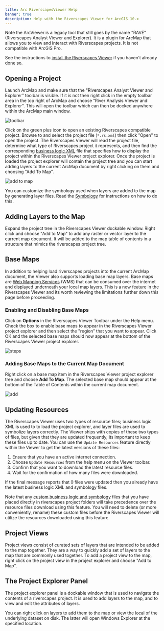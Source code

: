 ```yaml
---
title: Arc RiverscapesViewer Help
banner: true
description: Help with the Riverscapes Viewer for ArcGIS 10.x
---
```


Note the ArcViewer is a legacy tool that still goes by the name "RAVE" (Riverscapes Analyst Viewer and Explorer). It is a plugin for ArcMap that allows you to view and interact with Riverscapes projects. It is not compatible with ArcGIS Pro.

See the instructions to [install the Riverscapes Viewer](/download/install-arc) if you haven't already done so.

## Opening a Project

Launch ArcMap and make sure that the "Riverscapes Analyst Viewer and Explorer" toolbar is visible. If it is not then right click in the empty toolbar area in the top right of ArcMap and choose "River Analysis Viewer and Explorer". This will open the toolbar which can then be docked anywhere within the ArcMap main window.

![toolbar](/images/toolbar.png)

Click on the green plus icon to open an existing Riverscapes compatible project. Browse to and select the project file (`*.rs.xml`) then click "Open" to open the project. The Riverscapes Viewer will read the project file, determine what type of Riverscapes project it represents, and then find the corresponding [business logic XML](business-logic.xml) file that specifies how to display the project within the Riverscapes Viewer project explorer. Once the project is loaded the project explorer will contain the project tree and you can start adding layers to the current ArcMap document by right clicking on them and choosing "Add To Map".

![add to map](/images/add_to_map.png)

You can customize the symbology used when layers are added to the map by generating layer files. Read the [Symbology](symbology.html) for instructions on how to do this.

## Adding Layers to the Map

Expand the project tree in the Riverscapes Viewer dockable window. Right click and choose "Add to Map" to add any raster or vector layer to the current map document. It will be added to the map table of contents in a structure that mimics the riverscapes project tree.

## Base Maps

In addition to helping load riverscapes projects into the current ArcMap document, the Viewer also supports loading base map layers. Base maps are [Web Mapping Services](https://en.wikipedia.org/wiki/Web_Map_Service) (WMS) that can be consumed over the internet and displayed underneath your local map layers. This is a new feature in the Riverscapes Viewer and its worth reviewing the limitations further down this page before proceeding.

### Enabling and Disabling Base Maps

Click on **Options** in the Riverscapes Viewer Toolbar under the Help menu. Check the box to enable base maps to appear in the Riverscapes Viewer project 
explorer and then select the "region" that you want to appear. Click OK and the selected base maps should now appear at the bottom of the Riverscapes Viewer project explorer.

![steps](/images/base_maps_steps.png)

### Adding Base Maps to the Current Map Document

Right click on a base map item in the Riverscapes Viewer project explorer tree and choose **Add To Map**. The selected base map should appear at the bottom of the Table of Contents within the current map document.

![add](/images/add_base_map.png)

## Updating Resources

The Riverscapes Viewer uses two types of resource files; business logic XML is used to to load the project explorer, and layer files are used to symbolize layers correctly. The Viewer ships with copies of these two types of files, but given that they are updated frequently, its important to keep these files up to date. You can use the `Update Resources` feature directly within the Viewer to get the latest versions of these files:

1. Ensure that you have an active internet connection.
1. Choose `Update Resources` from the help menu on the Viewer toolbar.
1. Confirm that you want to download the latest resource files.
1. Wait for the confirmation of how many files were downloaded. 

If the final message reports that 0 files were updated then you already have the latest business logic XML and symbology files.

Note that any [custom business logic and symbology](/technical-reference/business-logic#customizing-business-logic--refreshing-the-project-explorer) files that you have placed directly in riverscapes project folders will take precedence over the resource files download using this feature. You will need to delete (or more conveniently, rename) these custom files before the Riverscapes Viewer will utilize the resources downloaded using this feature.

## Project Views

Project views consist of curated sets of layers that are intended to be added to the map together. They are a way to quickly add a set of layers to the map that are commonly used together. To add a project view to the map, right click on the project view in the project explorer and choose "Add to Map".

## The Project Explorer Panel

The project explorer panel is a dockable window that is used to navigate the contents of a riverscapes project. It is used to add layers to the map, and to view and edit the attributes of layers. 

You can right click on layers to add them to the map or view the local of the underlying dataset on disk. The latter will open Windows Explorer at the specified location.